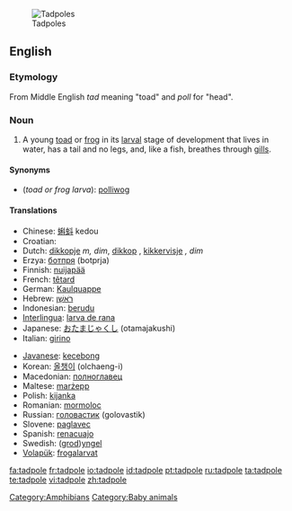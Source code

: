 [[Image:Tadpoles 10 days.jpg|thumb|Tadpoles]]
==English==

===Etymology===
From Middle English ''tad'' meaning "toad" and ''poll'' for "head".

===Noun===
{{en-noun}}

# A young [[toad]] or [[frog]] in its [[larval]] stage of development that lives in water, has a tail and no legs, and, like a fish, breathes through [[gill]]s.

====Synonyms====
*(''toad or frog larva''): [[polliwog]]

====Translations====
{{trans-top|toad or frog larva}}
*Chinese: [[蝌蚪]] kedou
*Croatian: {{t|hr|punoglavac|m}}
*Dutch: [[dikkopje]] ''m, dim'', [[dikkop]] {{m}}, [[kikkervisje]] '', dim''
*Erzya: [[ботпря]] (botprja)
*Finnish: [[nuijapää]]
*French: [[têtard]] {{m}}
*German: [[Kaulquappe]] {{f}}
*Hebrew: [[ראשן|רֹאשָׁן]]
*Indonesian: [[berudu]]
*[[Interlingua]]: [[larva de rana]]
*Japanese: [[おたまじゃくし]] (otamajakushi)
*Italian: [[girino]] {{m}}
{{trans-mid}}
*[[Javanese]]: [[kecebong]]
*Korean: [[올챙이]] (olchaeng-i)
*Macedonian: [[полноглавец]] {{m}}
*Maltese: [[marżepp]] {{m}}
*Polish: [[kijanka]] {{f}}
*Romanian: [[mormoloc]] {{m}}
*Russian: [[головастик]] (golovastik) {{m}}
*Slovene: [[paglavec]] {{m}}
*Spanish: [[renacuajo]]
*Swedish: ([[grodyngel|grod]])[[yngel]] {{c}}
*[[Volapük]]: [[frogalarvat]]
{{trans-bottom}}

[[Category:Amphibians]]
[[Category:Baby animals]]

[[fa:tadpole]]
[[fr:tadpole]]
[[io:tadpole]]
[[id:tadpole]]
[[pt:tadpole]]
[[ru:tadpole]]
[[ta:tadpole]]
[[te:tadpole]]
[[vi:tadpole]]
[[zh:tadpole]]